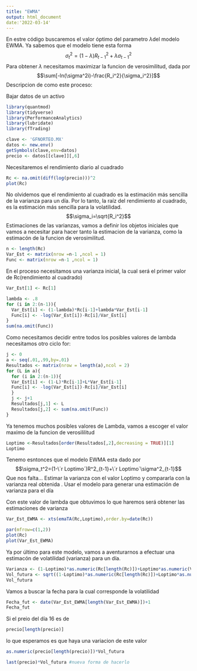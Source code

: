 ```yaml
---
title: "EWMA"
output: html_document
date:'2022-03-14'
---
```

En estre código buscaremos el valor óptimo del parametro $\lambda$del modelo EWMA.
Ya sabemos que el modelo tiene esta forma 
$$\sigma_t^2=(1-\lambda)R^2_{t-1}+\lambda\sigma^2_{t-1}$$
Para obtener $\lambda$ necesitamos maximizar la funcion de verosimilitud, dada por
$$\sum[-ln(\sigma^2i)-\frac{R_i^2}{\sigma_i^2}]$$
Descripcion de como este proceso:

Bajar datos de un activo
```r
library(quantmod)
library(tidyverse)
library(PerformanceAnalytics)
library(lubridate)
library(fTrading)
```

```r
clave <- 'GFNORTEO.MX'
datos <- new.env()
getSymbols(clave,env=datos)
precio <- datos[[clave]][,6]
```
Necesitaremos el rendimiento diario al cuadrado
```r
Rc <- na.omit(diff(log(precio)))^2
plot(Rc)
```
No olvidemos que el rendimiento al cuadrado es la estimación más sencilla de la varianza para un día. Por lo tanto, la raíz del rendimiento al cuadrado, es la estimación más sencilla para la volatilidad.
$$\sigma_i=\sqrt{R_i^2}$$
Estimaciones de las varianzas, vamos a definir los objetos iniciales que vamos a necesitar para hacer tanto la estimacion de la varianza, como la estimacón de la funcion de verosimilitud.
```r
n <- length(Rc)
Var_Est <- matrix(nrow =n-1 ,ncol = 1)
Func <- matrix(nrow =n-1 ,ncol = 1)
```
En el proceso necesitamos una varianza inicial, la cual será el primer valor de Rc(rendimiento al cuadrado)
```r
Var_Est[1] <- Rc[1]
```

```r
lambda <- .8
for (i in 2:(n-1)){
  Var_Est[i] <- (1-lambda)*Rc[i-1]+lambda*Var_Est[i-1]
  Func[i] <- -log(Var_Est[i])-Rc[i]/Var_Est[i]
}
sum(na.omit(Func))
```
Como necesitamos decidir entre todos los posibles valores de lambda necesitamos otro ciclo for:
```r
j <- 0
a <- seq(.01,.99,by=.01)
Resultados <- matrix(nrow = length(a),ncol = 2)
for (L in a){
  for (i in 2:(n-1)){
  Var_Est[i] <- (1-L)*Rc[i-1]+L*Var_Est[i-1]
  Func[i] <- -log(Var_Est[i])-Rc[i]/Var_Est[i]
  }
  j <- j+1
  Resultados[j,1] <- L
  Resultados[j,2] <- sum(na.omit(Func))
}
```

Ya tenemos muchos posibles valores de Lambda, vamos a escoger el valor maximo de la funcion de verosililitud
```r
Loptimo <-Resultados[order(Resultados[,2],decreasing = TRUE)][1]
Loptimo
```
Tenemo esntonces que el modelo EWMA esta dado por 
$$\sigma_t^2=(1-\´r Loptimo´)R^2_{t-1}+\´r Loptimo´\sigma^2_{t-1}$$
Que nos falta...
Estimar la varianza con el valor Loptimo y compararla con la varianza real obtenida .
Usar el modelo para generar una estimación de varianza para el día 

Con este valor de lambda que obtuvimos lo que haremos será obtener las estimaciones de varianza
```r
Var_Est_EWMA <- xts(emaTA(Rc,Loptimo),order.by=date(Rc))
```

```r
par(mfrow=c(1,2))
plot(Rc)
plot(Var_Est_EWMA)
```
Ya por último para este modelo, vamos a aventurarnos a efectuar una estimacón de volatilidad (varianza) para un día.

```r
Varianza <- (1-Loptimo)*as.numeric(Rc[length(Rc)])+Loptimo*as.numeric(Var_Est_EWMA[length(Var_Est_EWMA)])
Vol_futura <- sqrt((1-Loptimo)*as.numeric(Rc[length(Rc)])+Loptimo*as.numeric(Var_Est_EWMA[length(Var_Est_EWMA)]))
Vol_futura
```

Vamos a buscar la fecha para la cual corresponde la volatilidad
```r
Fecha_fut <- date(Var_Est_EWMA[length(Var_Est_EWMA)])+1
Fecha_fut
```

Si el preio del día 16 es de
```r
precio[length(precio)]
```

lo que esperamos es que haya una variacion de este valor
```r
as.numeric(precio[length(precio)])*Vol_futura
```
```r
last(precio)*Vol_futura #nueva forma de hacerlo
```
```r

```

